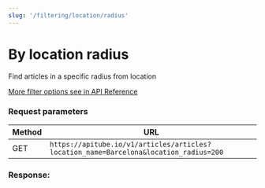 ```yaml
---
slug: '/filtering/location/radius'
---
```


# By location radius

Find articles in a specific radius from location

[More filter options see in API Reference](/api-reference/get-articles)

### Request parameters

| Method | URL |
|---|---|
| GET | `https://apitube.io/v1/articles/articles?location_name=Barcelona&location_radius=200` |

### Response:

<ExampleRequest url="https://apitube.io/v1/articles?limit=2"></ExampleRequest>
